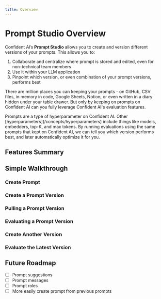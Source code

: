```yaml
---
title: Overview
---
```



# Prompt Studio Overview

Confident AI’s **Prompt Studio** allows you to create and version different versions of your prompts. This allows you to:

1. Collaborate and centralize where prompt is stored and edited, even for non-technical team members
2. Use it within your LLM application
3. Pinpoint which version, or even combination of your prompt versions, performs best

There are million places you can keeping your prompts - on GitHub, CSV files, in memory in code, Google Sheets, Notion, or even written in a diary hidden under your table drawer. But only by keeping on prompts on Confident AI can you fully leverage Confident AI's evaluation features.

<Callout type="info">
  Prompts are a type of hyperparameter on Confident AI. Other
  [hyperparameters](/concepts/hyperparameters) include things like models,
  embedders, top-K, and max tokens. By running evaluations using the same
  prompts that kept on Confident AI, we can tell you which version performs
  best, and later automatically optimize it for you.
</Callout>

## Features Summary

<Cards>
  <Cards.Card
    arrow
    title="Edit Prompts"
    href="/dataset-editor/analyze-test-coverage"
  />
  <Cards.Card
    arrow
    title="Prompt Versioning"
    href="/dataset-editor/annotate-datasets#create-goldens"
  />
  <Cards.Card
    arrow
    title="Prompt Messages"
    href="/dataset-editor/import-datasets#import-goldens-from-csv"
  />
  <Cards.Card
    arrow
    title="Using Prompts"
    href="/dataset-editor/import-datasets#upload-goldens-via-deepeval"
  />
  <Cards.Card
    arrow
    title="Prompt Evaluation"
    href="/dataset-editor/annotate-datasets#adding-custom-columns"
  />
  <Cards.Card
    arrow
    title="Prompt Suggestions"
    href="/dataset-editor/annotate-datasets#enable-backups--revision-history-recommended"
  />
</Cards>

## Simple Walkthrough

### Create Prompt

### Create a Prompt Version

### Pulling a Prompt Version

### Evaluating a Prompt Version

### Create Another Version

### Evaluate the Latest Version

## Future Roadmap

- [ ] Prompt suggestions
- [ ] Prompt messages
- [ ] Prompt roles
- [ ] More easily create prompt from previous prompts
